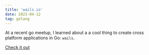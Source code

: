 ```yaml
---
title: 'wails.io'
date: 2023-04-12
tag: golang
---
```


At a recent go meetup, I learned about a a cool thing to create cross platform
applications in Go: `wails`.

[Check it out](https://wails.io/)
